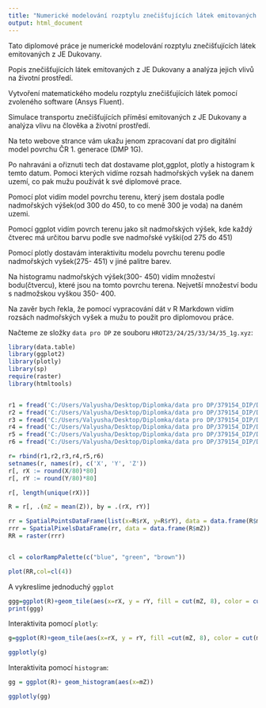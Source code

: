 ```yaml
---
title: "Numerické modelování rozptylu znečišťujících látek emitovaných z JE Dukovany"
output: html_document
---
```


Tato diplomové práce je numerické modelování rozptylu znečišťujících látek emitovaných z JE Dukovany.  

Popis znečišťujících látek emitovaných z JE Dukovany a analýza jejich vlivů na životní prostředí. 

Vytvoření matematického modelu rozptylu znečišťujících látek pomocí zvoleného software (Ansys Fluent). 

Simulace transportu znečišťujících příměsí emitovaných z JE Dukovany a analýza vlivu na člověka a životní prostředí.

 
Na teto webove strance vám ukažu jenom zpracovaní dat pro digitální model povrchu ČR 1. generace (DMP 1G).

Po nahraváni a ořiznuti tech dat dostavame plot,ggplot, plotly a histogram k temto datum. Pomoci kterých vidíme rozsah hadmořských vyšek na danem uzemí, co pak mužu použivát k své diplomové prace.

Pomocí plot vidím model povrchu terenu, který jsem dostala podle nadmořských výšek(od 300 do 450, to co meně 300 je voda) na daném uzemi. 

Pomocí ggplot vidím povrch terenu jako sít nadmořských výšek, kde každý čtverec má určitou barvu podle sve nadmořské vyški(od 275 do 451)

Pomocí plotly dostavám interaktivitu modelu povrchu terenu podle nadmořských vyšek(275- 451) v jiné palitre barev.

Na histogramu nadmořských výšek(300- 450) vidím množeství bodu(čtvercu), které jsou na tomto povrchu terena. Nejvetší množeství bodu s nadmožskou vyškou 350- 400.

Na zavěr bych řekla, že pomocí vypracování dát v R Markdown vidím rozsách nadmořských vyšek a mužu to použit pro diplomovou práce.

Načteme ze složky `data pro DP` ze souboru `HROT23/24/25/33/34/35_1g.xyz`: 

```r
library(data.table)
library(ggplot2)
library(plotly)
library(sp)
require(raster)
library(htmltools)


r1 = fread('C:/Users/Valyusha/Desktop/Diplomka/data pro DP/379154_DIP/DMP 1G_ txt(JTSK)/HROT23_1g.xyz')
r2 = fread('C:/Users/Valyusha/Desktop/Diplomka/data pro DP/379154_DIP/DMP 1G_ txt(JTSK)/HROT24_1g.xyz')
r3 = fread('C:/Users/Valyusha/Desktop/Diplomka/data pro DP/379154_DIP/DMP 1G_ txt(JTSK)/HROT25_1g.xyz')
r4 = fread('C:/Users/Valyusha/Desktop/Diplomka/data pro DP/379154_DIP/DMP 1G_ txt(JTSK)/HROT33_1g.xyz')
r5 = fread('C:/Users/Valyusha/Desktop/Diplomka/data pro DP/379154_DIP/DMP 1G_ txt(JTSK)/HROT34_1g.xyz')
r6 = fread('C:/Users/Valyusha/Desktop/Diplomka/data pro DP/379154_DIP/DMP 1G_ txt(JTSK)/HROT35_1g.xyz')

r= rbind(r1,r2,r3,r4,r5,r6)
setnames(r, names(r), c('X', 'Y', 'Z'))
r[, rX := round(X/80)*80]
r[, rY := round(Y/80)*80]

r[, length(unique(rX))]

R = r[, .(mZ = mean(Z)), by = .(rX, rY)]

rr = SpatialPointsDataFrame(list(x=R$rX, y=R$rY), data = data.frame(R$mZ))
rrr = SpatialPixelsDataFrame(rr, data = data.frame(R$mZ))
RR = raster(rrr)


cl = colorRampPalette(c("blue", "green", "brown"))

plot(RR,col=cl(4))
```


A vykreslíme jednoduchý `ggplot`

```r

ggg=ggplot(R)+geom_tile(aes(x=rX, y = rY, fill = cut(mZ, 8), color = cut(mZ, 8))) +scale_fill_brewer(palette = "YlOrRd")
print(ggg)
```

Interaktivita pomocí `plotly`:

```r
g=ggplot(R)+geom_tile(aes(x=rX, y = rY, fill =cut(mZ, 8), color = cut(mZ, 8))) +scale_fill_brewer(palette = "YlOrRd")+scale_color_brewer(palette = "YlOrRd")

ggplotly(g)
```

Interaktivita pomocí `histogram `:

```r
gg = ggplot(R)+ geom_histogram(aes(x=mZ))

ggplotly(gg)
```


